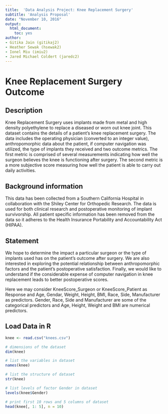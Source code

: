 ```yaml
---
title:  'Data Analysis Project: Knee Replacement Surgery'
subtitle: 'Analysis Proposal'
date: "November 10, 2016"
output:
  html_document:
    toc: yes
author:
- Gitika Jain (gitikaj2)
- Heather Sewak (hsewak2)
- Ionel Miu (imiu2)
- Jared Michael Coldert (jaredc2)
---
```

#  Knee Replacement Surgery Outcome

## Description
Knee Replacement Surgery uses implants made from metal and high density polyethylene to replace a diseased or worn out knee joint.  This dataset contains the details of a patient's knee replacement surgery.  The data includes the operating physician (converted to an integer value), anthropomorphic data about the patient, if computer navigation was utilized, the type of implants they received and two outcome metrics.  The first metric is comprised of several measurements indicating how well the surgeon believes the knee is functioning after surgery.  The second metric is a more subjective score measuring how well the patient is able to carry out daily activities.   

## Background information
This data has been collected from a Southern California Hospital in collaboration with the Shiley Center for Orthopedic Research.  The data is used for both clinical research and postoperative monitoring of implant survivorship.  All patient specific information has been removed from the data so it adheres to the Health Insurance Portability and Accountability Act (HIPAA).

## Statement
We hope to determine the impact a particular surgeon or the type of implants used has on the patient's outcome after surgery.  We are also interested in exploring the potential relationship between anthropomorphic factors and the patient's postoperative satisfaction.  Finally, we would like to understand if the considerable expense of computer navigation in knee replacement leads to better postoperative scores.

Here we may consider KneeScore_Surgeon or KneeScore_Patient as Response and Age, Gendar, Weight, Height, BMI, Race, Side, Manufacturer as predictors. Gender, Race, Side and Manufacturer are some of the categorical predictors and Age, Height, Weight and BMI are numerical predictors.

## Load Data in R

```r
knee <- read.csv("knees.csv")

# dimensions of the dataset
dim(knee) 

# list the variables in dataset
names(knee)

# list the structure of dataset
str(knee) 

# list levels of factor Gender in dataset
levels(knee$Gender)

# print first 10 rows and 5 columns of dataset
head(knee[, 1: 5], n = 10)
```

